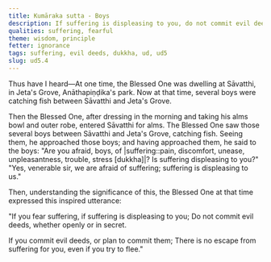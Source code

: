 ```yaml
---
title: Kumāraka sutta - Boys
description: If suffering is displeasing to you, do not commit evil deeds, whether openly or in secret.
qualities: suffering, fearful
theme: wisdom, principle
fetter: ignorance
tags: suffering, evil deeds, dukkha, ud, ud5
slug: ud5.4
---
```


Thus have I heard—At one time, the Blessed One was dwelling at Sāvatthi, in Jeta's Grove, Anāthapiṇḍika's park. Now at that time, several boys were catching fish between Sāvatthi and Jeta's Grove.

Then the Blessed One, after dressing in the morning and taking his alms bowl and outer robe, entered Sāvatthi for alms. The Blessed One saw those several boys between Sāvatthi and Jeta's Grove, catching fish. Seeing them, he approached those boys; and having approached them, he said to the boys: "Are you afraid, boys, of |suffering::pain, discomfort, unease, unpleasantness, trouble, stress [dukkha]|? Is suffering displeasing to you?" "Yes, venerable sir, we are afraid of suffering; suffering is displeasing to us."

Then, understanding the significance of this, the Blessed One at that time expressed this inspired utterance:

"If you fear suffering,
if suffering is displeasing to you;
Do not commit evil deeds,
whether openly or in secret.

If you commit evil deeds,
or plan to commit them;
There is no escape from suffering for you,
even if you try to flee."